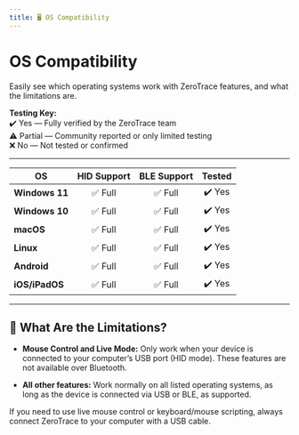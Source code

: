 ```yaml
---
title: 🖥️ OS Compatibility
---
```



# OS Compatibility

Easily see which operating systems work with ZeroTrace features, and what the limitations are.

<Callout type="info">
    <b>Testing Key:</b><br/>
    ✔️ Yes &mdash; Fully verified by the ZeroTrace team<br/>
    ⚠️ Partial &mdash; Community reported or only limited testing<br/>
    ❌ No &mdash; Not tested or confirmed
</Callout>

---

| OS             | HID Support | BLE Support | Tested |
|----------------|:-----------:|:-----------:|:------:|
| **Windows 11** |   ✅ Full    |   ✅ Full    | ✔️ Yes |
| **Windows 10** |   ✅ Full    |   ✅ Full    | ✔️ Yes |
| **macOS**      |   ✅ Full    |   ✅ Full    | ✔️ Yes |
| **Linux**      |   ✅ Full    |   ✅ Full    | ✔️ Yes |
| **Android**    |   ✅ Full    |   ✅ Full    | ✔️ Yes |
| **iOS/iPadOS** |   ✅ Full    |   ✅ Full    | ✔️ Yes |

---

## 🚫 What Are the Limitations?

- **Mouse Control and Live Mode:**
Only work when your device is connected to your computer’s USB port (HID mode).
These features are not available over Bluetooth.

- **All other features:**
Work normally on all listed operating systems, as long as the device is connected via USB or BLE, as supported.

<Callout type="warning">
    If you need to use live mouse control or keyboard/mouse scripting, always connect ZeroTrace to your computer with a USB cable.
</Callout>
